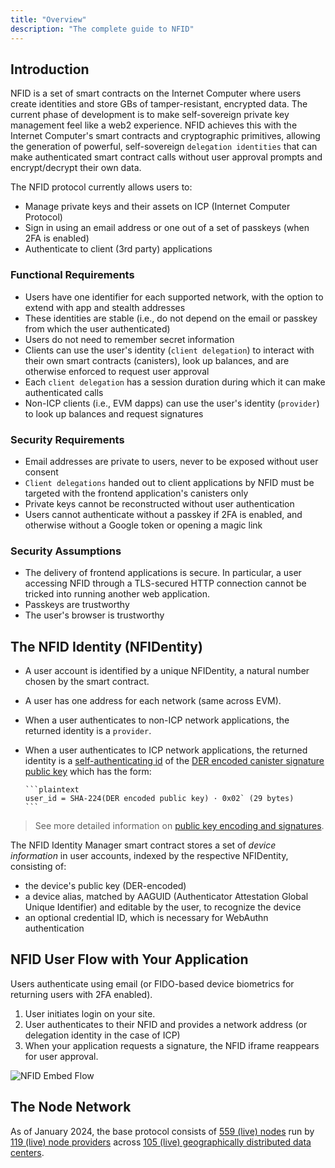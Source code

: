 ```yaml
---
title: "Overview"
description: "The complete guide to NFID"
---
```


## Introduction

NFID is a set of smart contracts on the Internet Computer where users create identities and store
GBs of tamper-resistant, encrypted data. The current phase of development is to make self-sovereign
private key management feel like a web2 experience. NFID achieves this with the Internet Computer's
smart contracts and cryptographic primitives, allowing the generation of powerful, self-sovereign
`delegation identities` that can make authenticated smart contract calls without user approval
prompts and encrypt/decrypt their own data.

The NFID protocol currently allows users to:

- Manage private keys and their assets on ICP (Internet Computer Protocol)
- Sign in using an email address or one out of a set of passkeys (when 2FA is enabled)
- Authenticate to client (3rd party) applications

### Functional Requirements

- Users have one identifier for each supported network, with the option to extend with app and
  stealth addresses
- These identities are stable (i.e., do not depend on the email or passkey from which the user
  authenticated)
- Users do not need to remember secret information
- Clients can use the user's identity (`client delegation`) to interact with their own smart
  contracts (canisters), look up balances, and are otherwise enforced to request user approval
- Each `client delegation` has a session duration during which it can make authenticated calls
- Non-ICP clients (i.e., EVM dapps) can use the user's identity (`provider`) to look up balances and
  request signatures

### Security Requirements

- Email addresses are private to users, never to be exposed without user consent
- `Client delegations` handed out to client applications by NFID must be targeted with the frontend
  application's canisters only
- Private keys cannot be reconstructed without user authentication
- Users cannot authenticate without a passkey if 2FA is enabled, and otherwise without a Google
  token or opening a magic link

### Security Assumptions

- The delivery of frontend applications is secure. In particular, a user accessing NFID through a
  TLS-secured HTTP connection cannot be tricked into running another web application.
- Passkeys are trustworthy
- The user's browser is trustworthy

## The NFID Identity (NFIDentity)

- A user account is identified by a unique NFIDentity, a natural number chosen by the smart
  contract.
- A user has one address for each network (same across EVM).
- When a user authenticates to non-ICP network applications, the returned identity is a `provider`.
- When a user authenticates to ICP network applications, the returned identity is a
  [self-authenticating id](https://internetcomputer.org/docs/current/references/ic-interface-spec#id-classes)
  of the
  [DER encoded canister signature public key](https://internetcomputer.org/docs/current/references/ic-interface-spec/#canister-signatures)
  which has the form:

      ```plaintext
      user_id = SHA-224(DER encoded public key) · 0x02` (29 bytes)
      ```

> See more detailed information on [public key encoding and signatures](signatures).

The NFID Identity Manager smart contract stores a set of _device information_ in user accounts,
indexed by the respective NFIDentity, consisting of:

- the device's public key (DER-encoded)
- a device alias, matched by AAGUID (Authenticator Attestation Global Unique Identifier) and
  editable by the user, to recognize the device
- an optional credential ID, which is necessary for WebAuthn authentication

## NFID User Flow with Your Application

Users authenticate using email (or FIDO-based device biometrics for returning users with 2FA
enabled).

1. User initiates login on your site.
2. User authenticates to their NFID and provides a network address (or delegation identity in the
   case of ICP)
3. When your application requests a signature, the NFID iframe reappears for user approval.

![NFID Embed Flow](../../../../docs/public/img/nfid-embed-flow.png)

## The Node Network

As of January 2024, the base protocol consists of
[559 (live) nodes](https://dashboard.internetcomputer.org/nodes) run by
[119 (live) node providers](https://dashboard.internetcomputer.org/providers) across
[105 (live) geographically distributed data centers](https://dashboard.internetcomputer.org/centers).
